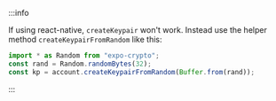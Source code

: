 
:::info

If using react-native, `createKeypair` won't work. Instead use the helper method `createKeypairFromRandom` like this:


<CodeExample>

```typescript
import * as Random from "expo-crypto";
const rand = Random.randomBytes(32);
const kp = account.createKeypairFromRandom(Buffer.from(rand));
```

</CodeExample>

:::

